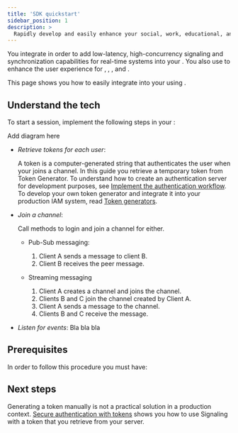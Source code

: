 ```yaml
---
title: 'SDK quickstart'
sidebar_position: 1
description: >
  Rapidly develop and easily enhance your social, work, educational, and IoT apps.
---
```




You integrate <Vg k="SIG" /> in order to add low-latency, high-concurrency signaling and
synchronization capabilities for real-time systems into your <Vpl k="CLIENT" />. You also use <Vg k="SIG" /> to
enhance the user experience for <Vg k="VIDEO" />, <Vg k="AUDIO" />,  <Vg k="ILS" />, and <Vg k="BS" />.

This page shows you how to easily integrate <Vg k="SIG" /> into your <Vpl k="CLIENT" /> using <Vg k="MESS_SDK" />.

## Understand the tech

To start a session, implement the following steps in your <Vpl k="CLIENT" />:

Add diagram here

- *Retrieve tokens for each user*:

    A token is a computer-generated string that authenticates the user when your <Vpl k="CLIENT" /> joins a channel.
    In this guide you retrieve a temporary token from Token Generator. To understand how to create an authentication
    server for development purposes, see
    [Implement the authentication workflow](../get-started/authentication-workflow). To develop your own token generator and integrate it into your production IAM system, read [Token generators](/signaling/develop/integrate-token-generation).

- *Join a channel*:

    Call methods to login and join a channel for either.

    - Pub-Sub messaging:

      1.  Client A sends a message to client B.
      1.  Client B receives the peer message.


    - Streaming messaging

      1.  Client A creates a channel and joins the channel.
      1.  Clients B and C join the channel created by Client A.
      1.  Client A sends a message to the channel.
      1.  Clients B and C receive the message.

- *Listen for events*:
    Bla bla bla

## Prerequisites

In order to follow this procedure you must have:

<Prerequites />

<GetStartedSDK  product="Signaling" company="Agora" sdk="Signaling SDK" client="app" />

## Next steps

Generating a token manually is not a practical solution in a production context. [Secure authentication with tokens](../develop/authentication-workflow) shows you how to use Signaling with a token that you retrieve from your server.
